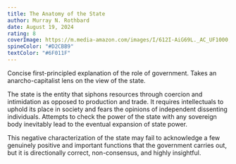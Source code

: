 ```yaml
---
title: The Anatomy of the State
author: Murray N. Rothbard
date: August 19, 2024
rating: 8
coverImage: https://m.media-amazon.com/images/I/612I-AiG69L._AC_UF1000,1000_QL80_.jpg
spineColor: "#D2CBB9"
textColor: "#6F011F"
---
```


Concise first-principled explanation of the role of government. Takes an anarcho-capitalist lens on the view of the state.

The state is the entity that siphons resources through coercion and intimidation as opposed to production and trade. It requires intellectuals to uphold its place in society and fears the opinions of independent dissenting individuals. Attempts to check the power of the state with any sovereign body inevitably lead to the eventual expansion of state power.

This negative characterization of the state may fail to acknowledge a few genuinely positive and important functions that the government carries out, but it is directionally correct, non-consensus, and highly insightful.
